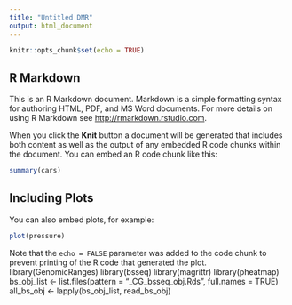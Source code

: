 ```yaml
---
title: "Untitled DMR"
output: html_document
---
```


```r
knitr::opts_chunk$set(echo = TRUE)
```

## R Markdown

This is an R Markdown document. Markdown is a simple formatting syntax for authoring HTML, PDF, and MS Word documents. For more details on using R Markdown see <http://rmarkdown.rstudio.com>.

When you click the **Knit** button a document will be generated that includes both content as well as the output of any embedded R code chunks within the document. You can embed an R code chunk like this:

```r
summary(cars)
```

## Including Plots

You can also embed plots, for example:

```r
plot(pressure)
```

Note that the `echo = FALSE` parameter was added to the code chunk to prevent printing of the R code that generated the plot.
library(GenomicRanges)
library(bsseq)
library(magrittr)
library(pheatmap)
bs_obj_list <- list.files(pattern = "_CG_bsseq_obj.Rds", full.names = TRUE)
all_bs_obj <- lapply(bs_obj_list, read_bs_obj)